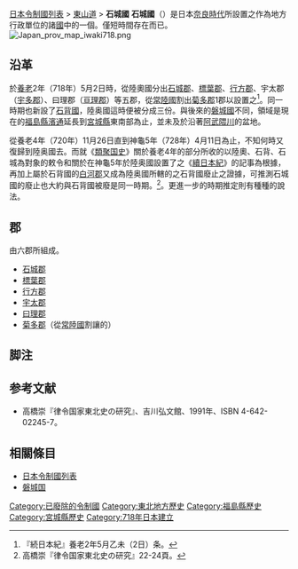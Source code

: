 [[日本令制國列表|日本令制國列表]] > [[東山道|東山道]] > '''石城國'''
{{japanese|japanese=石城国|kana=いわきのくに|romaji=iwakinokuni}}
'''石城國'''（{{jpn|j=石城国|kyu=石城國|hg=いわきのくに|rm=Iwakinokuni|f=y}}）是日本[[奈良時代|奈良時代]]所設置之作為地方行政單位的諸[[令制國|國]]中的一個。僅短時間存在而已。
[[Image:Japan_prov_map_iwaki718.png|thumb]]

==沿革==
於[[養老_(日本年號)|養老]]2年（718年）5月2日時，從陸奧國分出[[石城郡|石城郡]]、[[標葉郡|標葉郡]]、[[行方郡_(磐城國)|行方郡]]、宇太郡（[[宇多郡|宇多郡]]）、曰理郡（[[亘理郡|亘理郡]]）等五郡，從[[常陸國|常陸國]]割出[[菊多郡|菊多郡]]1郡以設置之<ref>『続日本紀』養老2年5月乙未（2日）条。</ref>。同一時期也新設了[[石背國|石背國]]，陸奥國這時便被分成三份。與後來的[[磐城國|磐城國]]不同，領域是現在的[[福島縣|福島縣]][[濱通|濱通]]延長到[[宮城縣|宮城縣]]東南部為止，並未及於沿著[[阿武隈川|阿武隈川]]的盆地。

從養老4年（720年）11月26日直到神龜5年（728年）4月11日為止，不知何時又復歸到陸奥國去。而就《[[類聚国史|類聚国史]]》關於養老4年的部分所收的以陸奧、石背、石城為對象的敕令和關於在神龜5年於陸奥國設置了{{link-ja|白河團|白河団|白河軍團}}之《[[續日本紀|續日本紀]]》的記事為根據，再加上屬於石背國的[[白河郡|白河郡]]又成為陸奥國所轄的之石背國廢止之證據，可推測石城國的廢止也大約與石背國被廢是同一時期。<ref>高橋崇『律令国家東北史の研究』22-24頁。</ref>。更進一步的時期推定則有種種的說法。

==郡==
由六郡所組成。
*[[石城郡|石城郡]]
*[[標葉郡|標葉郡]]
*[[行方郡_(磐城國)|行方郡]]
*[[宇多郡|宇太郡]]
*[[亘理郡|曰理郡]]
*[[菊多郡|菊多郡]]（從[[常陸國|常陸國]]割讓的）

== 脚注 ==
{{reflist}}

== 参考文献 ==
*高橋崇『律令国家東北史の研究』、吉川弘文館、1991年、ISBN 4-642-02245-7。

==相關條目==
*[[日本令制國列表|日本令制國列表]]
*[[磐城国|磐城国]]


{{日本令制國}}

{{DEFAULTSORT:Iwakinokuni}}
[[Category:已廢除的令制國|Category:已廢除的令制國]]
[[Category:東北地方歷史|Category:東北地方歷史]]
[[Category:福島縣歷史|Category:福島縣歷史]]
[[Category:宮城縣歷史|Category:宮城縣歷史]]
[[Category:718年日本建立|Category:718年日本建立]]